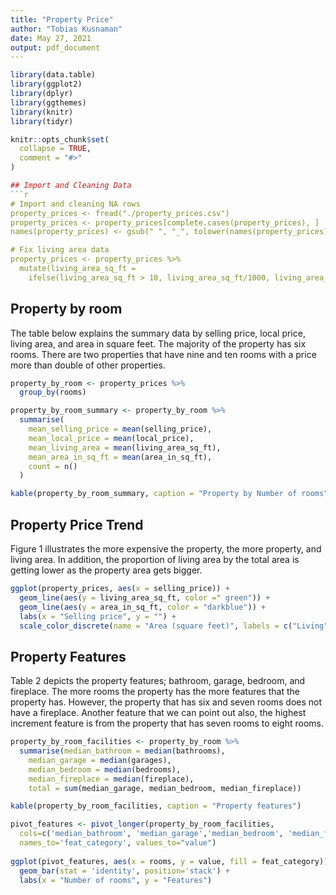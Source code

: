 ```yaml
---
title: "Property Price"
author: "Tobias Kusnaman"
date: May 27, 2021
output: pdf_document
---
```

```r
library(data.table)
library(ggplot2)
library(dplyr)
library(ggthemes)
library(knitr)
library(tidyr)
```
```r
knitr::opts_chunk$set(
  collapse = TRUE,
  comment = "#>"
)

## Import and Cleaning Data
```r
# Import and cleaning NA rows
property_prices <- fread("./property_prices.csv")
property_prices <- property_prices[complete.cases(property_prices), ]
names(property_prices) <- gsub(" ", "_", tolower(names(property_prices)))

# Fix living area data
property_prices <- property_prices %>%
  mutate(living_area_sq_ft = 
    ifelse(living_area_sq_ft > 10, living_area_sq_ft/1000, living_area_sq_ft))
```

## Property by room
The table below explains the summary data by selling price, local price, living area, and area in square feet. The majority of the property has six rooms. There are two properties that have nine and ten rooms with a price more than double of other properties.
```r
property_by_room <- property_prices %>%
  group_by(rooms)

property_by_room_summary <- property_by_room %>%
  summarise(
    mean_selling_price = mean(selling_price),
    mean_local_price = mean(local_price),
    mean_living_area = mean(living_area_sq_ft),
    mean_area_in_sq_ft = mean(area_in_sq_ft),
    count = n()
  )

kable(property_by_room_summary, caption = "Property by Number of rooms")
```

## Property Price Trend
Figure 1 illustrates the more expensive the property, the more property, and living area. In addition, the proportion of living area by the total area is getting lower as the property area gets bigger.

```r
ggplot(property_prices, aes(x = selling_price)) + 
  geom_line(aes(y = living_area_sq_ft, color =" green")) +
  geom_line(aes(y = area_in_sq_ft, color = "darkblue")) +
  labs(x = "Selling price", y = "") + 
  scale_color_discrete(name = "Area (square feet)", labels = c("Living", "Property"))
```

## Property Features
Table 2 depicts the property features; bathroom, garage, bedroom, and fireplace. The more rooms the property has the more features that the property has. However, the property that has six and seven rooms does not have a fireplace. Another feature that we can point out also, the highest increment feature is from the property that has seven rooms to eight rooms.
```r
property_by_room_facilities <- property_by_room %>%
  summarise(median_bathroom = median(bathrooms),
    median_garage = median(garages),
    median_bedroom = median(bedrooms),
    median_fireplace = median(fireplace),
    total = sum(median_garage, median_bedroom, median_fireplace))

kable(property_by_room_facilities, caption = "Property features")
```

```r
pivot_features <- pivot_longer(property_by_room_facilities, 
  cols=c('median_bathroom', 'median_garage','median_bedroom', 'median_fireplace'),
  names_to='feat_category', values_to="value")
  
ggplot(pivot_features, aes(x = rooms, y = value, fill = feat_category)) +
  geom_bar(stat = 'identity', position='stack') +
  labs(x = "Number of rooms", y = "Features")
```
